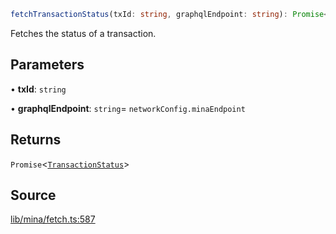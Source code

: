 ```ts
fetchTransactionStatus(txId: string, graphqlEndpoint: string): Promise<TransactionStatus>
```

Fetches the status of a transaction.

## Parameters

• **txId**: `string`

• **graphqlEndpoint**: `string`= `networkConfig.minaEndpoint`

## Returns

`Promise`\<[`TransactionStatus`](../type-aliases/TransactionStatus.mdx)\>

## Source

[lib/mina/fetch.ts:587](https://github.com/o1-labs/o1js/blob/fd7bd4b02f4f7cc1057cd423261d70c22275763a/src/lib/mina/fetch.ts#L587)
